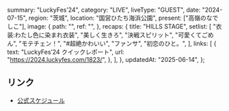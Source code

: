   summary: "LuckyFes’24",
  category: "LIVE",
  liveType: "GUEST",
  date: "2024-07-15",
  region: "茨城",
  location: "国営ひたち海浜公園",
  present: ["高嶺のなでしこ"],
  image: {
    path: "",
    ref: "",
  },
  recaps: {
    title: "HILLS STAGE",
    setlist: [
      "衣装:わたし色に染まれ衣装",
      "美しく生きろ",
      "決戦スピリット",
      "可愛くてごめん",
      "モテチェン！",
      "#超絶かわいい",
      "ファンサ",
      "初恋のひと。",
    ],
    links: [
      {
        text: "LuckyFes’24 クイックレポート",
        url: "https://2024.luckyfes.com/1823/",
      },
    ],
  },
  updatedAt: "2025-06-14",
};

## リンク

- [公式スケジュール](https://takanenonadeshiko.jp/?p=2215)
